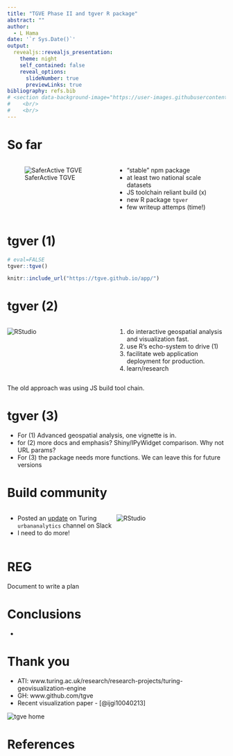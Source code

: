 ```yaml
---
title: "TGVE Phase II and tgver R package"
abstract: ""
author: 
  - L Hama
date: '`r Sys.Date()`'
output:
  revealjs::revealjs_presentation:
    theme: night
    self_contained: false
    reveal_options:
      slideNumber: true
      previewLinks: true
bibliography: refs.bib
# <section data-background-image="https://user-images.githubusercontent.com/408568/84669610-f1dda000-af1c-11ea-8622-18570449ba70.png"st ></section>
#    <br/>    
#    <br/>
---
```


# So far

<div class="container">
<div class="col">
![SaferActive TGVE](https://user-images.githubusercontent.com/408568/134366068-ccbb553b-df85-4cfb-afea-e3bbf396d3fd.png)
</div>
<div class="col">
* "stable" npm package
* at least two national scale datasets
* JS toolchain reliant build (x)
* new R package `tgver`
* few writeup attemps (time!)

</div>
</div>

# tgver (1)
```r
# eval=FALSE
tgver::tgve()
```
```r
knitr::include_url("https://tgve.github.io/app/")
```


# tgver (2)

<div class="container">
<div class="col">
<img alt="RStudio"
 src="https://user-images.githubusercontent.com/408568/141796882-2cf68f6b-a6e4-4836-9efa-bf1973f5cab9.png" />
</div>
<div class="col">

1. do interactive geospatial analysis and visualization fast. 
2. use R’s echo-system to drive (1) 
3. facilitate web application deployment for production.
4. learn/research

</div></div>

The old approach was using JS build tool chain.

# tgver (3)

- For (1) Advanced geospatial analysis, one vignette is in.
- for (2) more docs and emphasis? Shiny/IPyWidget comparison. Why not URL params?
- For (3) the package needs more functions. We can leave this for future versions

# Build community

<div class="container">
<div class="col">
- Posted an [update](https://app.slack.com/client/T17H34RB2/CDJEMK67Q) on Turing `urbananalytics` channel on Slack
- I need to do more!

</div>
<div class="col">
<img alt="RStudio"
src="">
</div>
</div>

# REG

Document to write a plan

# Conclusions

- 

# Thank you

* ATI: www.turing.ac.uk/research/research-projects/turing-geovisualization-engine
* GH: www.github.com/tgve
* Recent visualization paper - [@ijgi10040213]

<!-- <iframe src="https://github.com/tgve"></iframe> -->
<img tyle="max-height:60vh" alt="tgve home" src="https://user-images.githubusercontent.com/408568/137463237-014ff068-0966-47f9-b7fe-fbb91d85bf9b.png">


# References


<style>
.box {
    border-radius: 3px;
    position: relative;  /*  <--- */
    font-style: italic;
    text-align: center;
    padding: 1rem 1.2rem;
    /* width: 80%;   create space for the quotes */
    color: #4a4a4a;
    margin: 1rem auto 2rem;
    color: #4a4a4a;
    background: #E8E8E8;
}
/* -- create the quotation marks -- */
.box:before,
.box:after{
    font-family: FontAwesome;
    position: absolute;
    /* -- inside the relative position of blockquote -- */
    top: 13px;
    color: #E8E8E8;
    font-size: 34px;
}
.box:before{
    content: "\f10d";
    margin-right: 13px;
    right: 100%;
}
.box:after{
    content: "\f10e";
    margin-left: 13px;
    left: 100%;  
}

.container{
    display: flex;
}
.col{
    max-width:50%;
    flex: 1;
}
body {
    background-image: url(https://resources.library.leeds.ac.uk/final-chapter/img/logo_min_upperx.png);
    background-size: 10%;
    background-repeat: no-repeat;
    background-position: 3% 96%;
}
</style>
<!-- https://user-images.githubusercontent.com/408568/118673703-2161f000-b7f1-11eb-84af-1fd3b15a94cd.png -->
